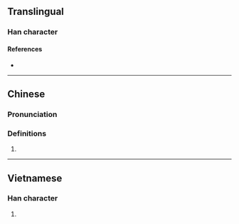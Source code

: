 {{character info/new}}
==Translingual==

===Han character===
{{Han char|rn=85|rad=水|as=13|sn=16|four=|canj=EYTC|ids=⿰氵亷}}

====References====
* {{Han ref|kx=0655.201|hdz=31764.031|uh=6FD3|ud=28627}}

----

==Chinese==
{{zh-forms}}

===Pronunciation===
{{zh-pron
|m=lián
|c=lim4
|mc=y
|oc=
|ma=
|cat=
}}

===Definitions===
{{zh-hanzi}}

# {{rfdef|lang=zh}}

----

==Vietnamese==

===Han character===
{{vi-readings|rs=水13| hanviet = nhèm}}

# {{defn|lang=vi|sort=水13}}